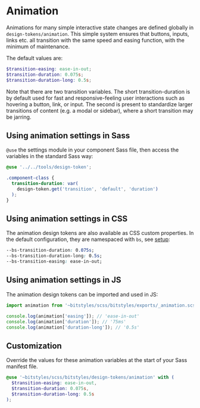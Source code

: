 
<Meta title="Design Tokens/Animation" />

# Animation

Animations for many simple interactive state changes are defined globally in `design-tokens/animation`. This simple system ensures that buttons, inputs, links etc. all transition with the same speed and easing function, with the minimum of maintenance.

The default values are:

```scss
$transition-easing: ease-in-out;
$transition-duration: 0.075s;
$transition-duration-long: 0.5s;
```

Note that there are two transition variables. The short transition-duration is by default used for fast and responsive-feeling user interactions such as hovering a button, link, or input. The second is present to standardize larger transitions of content (e.g. a modal or sidebar), where a short transition may be jarring.

## Using animation settings in Sass

`@use` the settings module in your component Sass file, then access the variables in the standard Sass way:

```scss
@use '../../tools/design-token';

.component-class {
  transition-duration: var(
    design-token.get('transition', 'default', 'duration')
  );
}
```

## Using animation settings in CSS

The animation design tokens are also available as CSS custom properties. In the default configuration, they are namespaced with `bs`, see [setup](/story/design-tokens-setup--page):

```css
--bs-transition-duration: 0.075s;
--bs-transition-duration-long: 0.5s;
--bs-transition-easing: ease-in-out;
```

## Using animation settings in JS

The animation design tokens can be imported and used in JS:

```js
import animation from '~bitstyles/scss/bitstyles/exports/_animation.scss';

console.log(animation['easing']); // 'ease-in-out'
console.log(animation['duration']); // '75ms'
console.log(animation['duration-long']); // '0.5s'
```

## Customization

Override the values for these animation variables at the start of your Sass manifest file.

```scss
@use '~bitstyles/scss/bitstyles/design-tokens/animation' with (
  $transition-easing: ease-in-out,
  $transition-duration: 0.075s,
  $transition-duration-long: 0.5s
);
```
